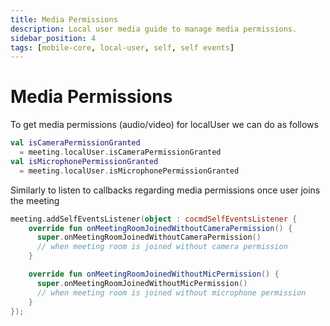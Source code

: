 ```yaml
---
title: Media Permissions
description: Local user media guide to manage media permissions.
sidebar_position: 4
tags: [mobile-core, local-user, self, self events]
---
```


# Media Permissions

To get media permissions (audio/video) for localUser we can do as follows

```kotlin
val isCameraPermissionGranted
  = meeting.localUser.isCameraPermissionGranted
val isMicrophonePermissionGranted
  = meeting.localUser.isMicrophonePermissionGranted
```

Similarly to listen to callbacks regarding media permissions once user joins
the meeting

```kotlin
meeting.addSelfEventsListener(object : cocmdSelfEventsListener {
    override fun onMeetingRoomJoinedWithoutCameraPermission() {
      super.onMeetingRoomJoinedWithoutCameraPermission()
      // when meeting room is joined without camera permission
    }

    override fun onMeetingRoomJoinedWithoutMicPermission() {
      super.onMeetingRoomJoinedWithoutMicPermission()
      // when meeting room is joined without microphone permission
    }
});
```
